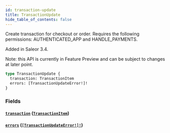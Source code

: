 ```yaml
---
id: transaction-update
title: TransactionUpdate
hide_table_of_contents: false
---
```


Create transaction for checkout or order. Requires the following permissions: AUTHENTICATED_APP and HANDLE_PAYMENTS.

Added in Saleor 3.4.

Note: this API is currently in Feature Preview and can be subject to changes at later point.

```graphql
type TransactionUpdate {
  transaction: TransactionItem
  errors: [TransactionUpdateError!]!
}
```

### Fields

#### [`transaction`](#) ([`TransactionItem`](../../../developer/api-reference/objects/transaction-item))

#### [`errors`](#) ([`[TransactionUpdateError!]!`](../../../developer/api-reference/objects/transaction-update-error))
